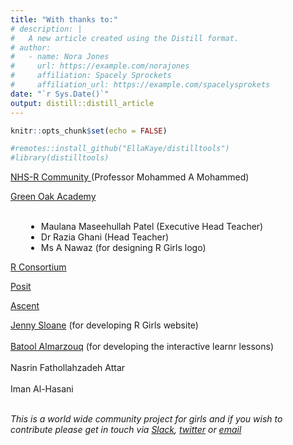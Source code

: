 ```yaml
---
title: "With thanks to:"
# description: |
#   A new article created using the Distill format.
# author:
#   - name: Nora Jones 
#     url: https://example.com/norajones
#     affiliation: Spacely Sprockets
#     affiliation_url: https://example.com/spacelysprokets
date: "`r Sys.Date()`"
output: distill::distill_article
---
```


```r
knitr::opts_chunk$set(echo = FALSE)
```

```r
#remotes::install_github("EllaKaye/distilltools")
#library(distilltools)
```


<div class="contributor_ppl" style="text-align:left">
<a class="contributor_org" href="https://nhsrcommunity.com/" target="_blank">NHS-R Community </a> (Professor Mohammed A Mohammed)
</div>


<div style="text-align:left">
<a class="contributor_org" href="https://greenoak.bham.sch.uk/" target="_blank">Green Oak Academy</a>
<br><br>
<ul >
<li class="contributor_ppl" style="margin-left: 25px"> Maulana Maseehullah Patel (Executive Head Teacher) </li>
<li class="contributor_ppl" style="margin-left: 25px"> Dr Razia Ghani (Head Teacher) </li>
<li class="contributor_ppl" style="margin-left: 25px"> Ms A Nawaz (for designing R Girls logo) </li>
</ul>
</div>

<div style="text-align:left">
<a class="contributor_org" href="https://www.r-consortium.org/" target="_blank">R Consortium</a>
</div>


<div style="text-align:left">
<a class="contributor_org" href="https://posit.co/" target="_blank">Posit</a>
</div>

<div style="text-align:left">
<a class="contributor_org" href="https://www.ascent.io/" target="_blank">Ascent</a>
</div>


<div style="text-align:left" class="contributor_ppl" style="padding-bottom: 0px;">
<a href="https://jennysloane.netlify.app/" target="_blank">Jenny Sloane</a> (for developing R Girls website) <br><br>
<a href="https://batool-almarzouq.netlify.app/" target="_blank">Batool Almarzouq</a> (for developing the interactive learnr lessons) <br><br>
Nasrin Fathollahzadeh Attar <br><br>
Iman Al-Hasani <br><br>



*This is a world wide community project for girls and if you wish to contribute please get in touch via <a href="https://r-girls.slack.com" target="_blank">Slack</a>, <a href="https://twitter.com/R_Girls_School" target="_blank">twitter</a> or <a href="mailto:rgirlsschool@gmail.com" target="_blank">email</a>*

</div>
